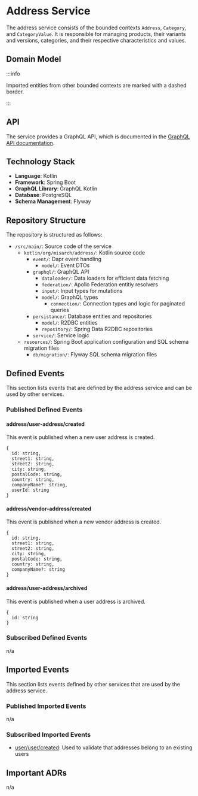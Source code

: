 
# Address Service

The address service consists of the bounded contexts `Address`, `Category`, and `CategoryValue`.
It is responsible for managing products, their variants and versions, categories, and their respective characteristics and values.

## Domain Model

<CustomImage path="/renderedDiagrams/addressDomainModel" width="1240.06640625" height="946.625" />

:::info

Imported entities from other bounded contexts are marked with a dashed border.

:::

## API

The service provides a GraphQL API, which is documented in the [GraphQL API documentation](/docs/graphql/address).

## Technology Stack

- **Language**: Kotlin
- **Framework**: Spring Boot
- **GraphQL Library**: GraphQL Kotlin
- **Database**: PostgreSQL
- **Schema Management**: Flyway

## Repository Structure

The repository is structured as follows:

<div className="repository-structure" >

- `/src/main/`: Source code of the service
  - `kotlin/org/misarch/address/`: Kotlin source code
    - `event/`: Dapr event handling
      - `model/`: Event DTOs
    - `graphql/`: GraphQL API
      - `dataloader/`: Data loaders for efficient data fetching
      - `federation/`: Apollo Federation entitiy resolvers
      - `input/`: Input types for mutations
      - `model/`: GraphQL types
        - `connection/`: Connection types and logic for paginated queries
    - `persistance/`: Database entities and repositories
      - `model/`: R2DBC entities
      - `repository/`: Spring Data R2DBC repositories
    - `service/`: Service logic
  - `resources/`: Spring Boot application configuration and SQL schema migration files
    - `db/migration/`: Flyway SQL schema migration files

</div>

## Defined Events

This section lists events that are defined by the address service and can be used by other services.

### Published Defined Events

#### address/user-address/created

This event is published when a new user address is created.

```tsx
{
  id: string,
  street1: string,
  street2: string,
  city: string,
  postalCode: string,
  country: string,
  companyName?: string,
  userId: string
}
```

#### address/vendor-address/created

This event is published when a new vendor address is created.

```tsx
{
  id: string,
  street1: string,
  street2: string,
  city: string,
  postalCode: string,
  country: string,
  companyName?: string
}
```

#### address/user-address/archived

This event is published when a user address is archived.

```tsx
{
  id: string
}
```

### Subscribed Defined Events

n/a

## Imported Events

This section lists events defined by other services that are used by the address service.

### Published Imported Events

n/a

### Subscribed Imported Events

- [user/user/created](/docs/docs/dev-manuals/services/user#userusercreated): Used to validate that addresses belong to an existing users

## Important ADRs

n/a
